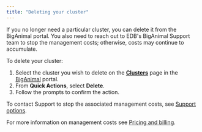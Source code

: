 ```yaml
---
title: "Deleting your cluster"
---
```


If you no longer need a particular cluster, you can delete it from the BigAnimal portal. You also need to reach out to EDB's BigAnimal Support team to stop the management costs; otherwise, costs may continue to accumulate.

To delete your cluster:
1. Select the cluster you wish to delete on the [**Clusters**](https://portal.biganimal.com/clusters) page in the [BigAnimal](https://portal.biganimal.com) portal. 
2. From **Quick Actions**, select **Delete**.
3. Follow the prompts to confirm the action.

To contact Support to stop the associated management costs, see [Support options](../overview/06_support/).

For more information on management costs see [Pricing and billing](../pricing_and_billing).


